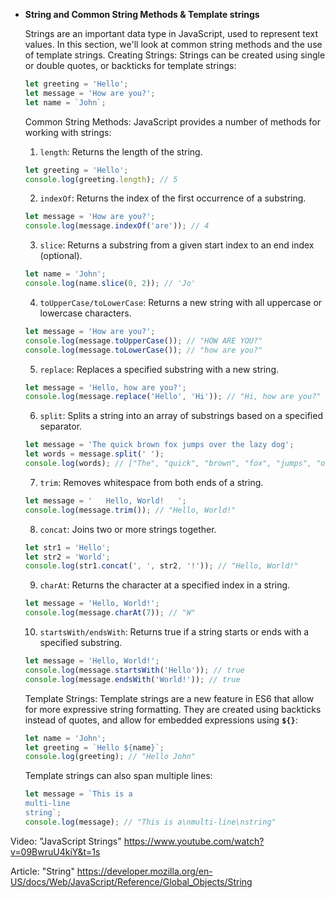 - **String and Common String Methods & Template strings**

  Strings are an important data type in JavaScript, used to represent text values. In this section, we'll look at common string methods and the use of template strings.
  Creating Strings:
  Strings can be created using single or double quotes, or backticks for template strings:

  ```jsx
  let greeting = 'Hello';
  let message = 'How are you?';
  let name = `John`;
  ```

  Common String Methods:
  JavaScript provides a number of methods for working with strings:

  1. `length`: Returns the length of the string.

  ```jsx
  let greeting = 'Hello';
  console.log(greeting.length); // 5
  ```

  2. `indexOf`: Returns the index of the first occurrence of a substring.

  ```jsx
  let message = 'How are you?';
  console.log(message.indexOf('are')); // 4
  ```

  3. `slice`: Returns a substring from a given start index to an end index (optional).

  ```jsx
  let name = 'John';
  console.log(name.slice(0, 2)); // 'Jo'
  ```

  4. `toUpperCase/toLowerCase`: Returns a new string with all uppercase or lowercase characters.

  ```jsx
  let message = 'How are you?';
  console.log(message.toUpperCase()); // "HOW ARE YOU?"
  console.log(message.toLowerCase()); // "how are you?"
  ```

  5. `replace`: Replaces a specified substring with a new string.

  ```jsx
  let message = 'Hello, how are you?';
  console.log(message.replace('Hello', 'Hi')); // "Hi, how are you?"
  ```

  6. `split`: Splits a string into an array of substrings based on a specified separator.

  ```jsx
  let message = 'The quick brown fox jumps over the lazy dog';
  let words = message.split(' ');
  console.log(words); // ["The", "quick", "brown", "fox", "jumps", "over", "the", "lazy", "dog"]
  ```

  7. `trim`: Removes whitespace from both ends of a string.

  ```jsx
  let message = '   Hello, World!   ';
  console.log(message.trim()); // "Hello, World!"
  ```

  8. `concat`: Joins two or more strings together.

  ```jsx
  let str1 = 'Hello';
  let str2 = 'World';
  console.log(str1.concat(', ', str2, '!')); // "Hello, World!"
  ```

  9. `charAt`: Returns the character at a specified index in a string.

  ```jsx
  let message = 'Hello, World!';
  console.log(message.charAt(7)); // "W"
  ```

  10. `startsWith/endsWith`: Returns true if a string starts or ends with a specified substring.

  ```jsx
  let message = 'Hello, World!';
  console.log(message.startsWith('Hello')); // true
  console.log(message.endsWith('World!')); // true
  ```

  Template Strings:
  Template strings are a new feature in ES6 that allow for more expressive string formatting. They are created using backticks instead of quotes, and allow for embedded expressions using **`${}`**:

  ```jsx
  let name = 'John';
  let greeting = `Hello ${name}`;
  console.log(greeting); // "Hello John"
  ```

  Template strings can also span multiple lines:

  ```jsx
  let message = `This is a
  multi-line
  string`;
  console.log(message); // "This is a\nmulti-line\nstring"
  ```

Video: "JavaScript Strings" https://www.youtube.com/watch?v=09BwruU4kiY&t=1s

Article: "String" https://developer.mozilla.org/en-US/docs/Web/JavaScript/Reference/Global_Objects/String
